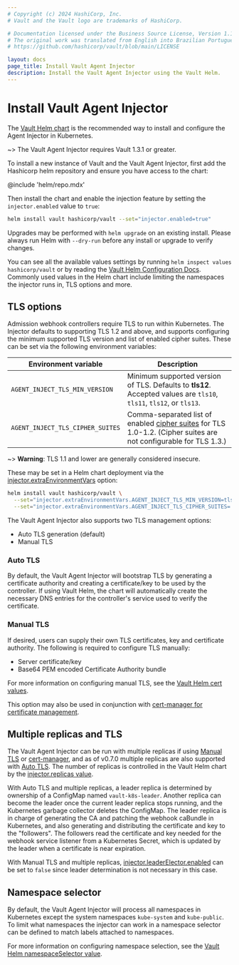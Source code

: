 ```yaml
---
# Copyright (c) 2024 HashiCorp, Inc.
# Vault and the Vault logo are trademarks of HashiCorp.

# Documentation licensed under the Business Source License, Version 1.1.
# The original work was translated from English into Brazilian Portuguese.
# https://github.com/hashicorp/vault/blob/main/LICENSE

layout: docs
page_title: Install Vault Agent Injector
description: Install the Vault Agent Injector using the Vault Helm.
---
```


# Install Vault Agent Injector

The [Vault Helm chart](/vault/docs/platform/k8s/helm) is the recommended way to
install and configure the Agent Injector in Kubernetes.

~> The Vault Agent Injector requires Vault 1.3.1 or greater.

To install a new instance of Vault and the Vault Agent Injector, first add the
Hashicorp helm repository and ensure you have access to the chart:

@include 'helm/repo.mdx'

Then install the chart and enable the injection feature by setting the
`injector.enabled` value to `true`:

```bash
helm install vault hashicorp/vault --set="injector.enabled=true"
```

Upgrades may be performed with `helm upgrade` on an existing install. Please
always run Helm with `--dry-run` before any install or upgrade to verify
changes.

You can see all the available values settings by running `helm inspect values hashicorp/vault` or by reading the [Vault Helm Configuration
Docs](/vault/docs/platform/k8s/helm/configuration). Commonly used values in the Helm
chart include limiting the namespaces the injector runs in, TLS options and
more.

## TLS options

Admission webhook controllers require TLS to run within Kubernetes. The Injector
defaults to supporting TLS 1.2 and above, and supports configuring the minimum
supported TLS version and list of enabled cipher suites. These can be set via
the following environment variables:

| Environment variable             | Description                                                                                                                    |
| -------------------------------- | ------------------------------------------------------------------------------------------------------------------------------ |
| `AGENT_INJECT_TLS_MIN_VERSION`   | Minimum supported version of TLS. Defaults to **tls12**. Accepted values are `tls10`, `tls11`, `tls12`, or `tls13`.            |
| `AGENT_INJECT_TLS_CIPHER_SUITES` | Comma-separated list of enabled [cipher suites][tls-suites] for TLS 1.0-1.2. (Cipher suites are not configurable for TLS 1.3.) |

~> **Warning**: TLS 1.1 and lower are generally considered insecure.

These may be set in a Helm chart deployment via the
[injector.extraEnvironmentVars](/vault/docs/platform/k8s/helm/configuration#extraenvironmentvars)
option:

```bash
helm install vault hashicorp/vault \
  --set="injector.extraEnvironmentVars.AGENT_INJECT_TLS_MIN_VERSION=tls13" \
  --set="injector.extraEnvironmentVars.AGENT_INJECT_TLS_CIPHER_SUITES=..."
```

The Vault Agent Injector also supports two TLS management options:

- Auto TLS generation (default)
- Manual TLS

### Auto TLS

By default, the Vault Agent Injector will bootstrap TLS by generating a certificate
authority and creating a certificate/key to be used by the controller. If using
Vault Helm, the chart will automatically create the necessary DNS entries for the
controller's service used to verify the certificate.

### Manual TLS

If desired, users can supply their own TLS certificates, key and certificate authority.
The following is required to configure TLS manually:

- Server certificate/key
- Base64 PEM encoded Certificate Authority bundle

For more information on configuring manual TLS, see the [Vault Helm cert values](/vault/docs/platform/k8s/helm/configuration#certs).

This option may also be used in conjunction with [cert-manager for certificate management](/vault/docs/platform/k8s/helm/examples/injector-tls-cert-manager).

## Multiple replicas and TLS

The Vault Agent Injector can be run with multiple replicas if using [Manual
TLS](#manual-tls) or [cert-manager](/vault/docs/platform/k8s/helm/examples/injector-tls-cert-manager), and as of v0.7.0 multiple replicas are also supported with
[Auto TLS](#auto-tls). The number of replicas is controlled in the Vault Helm
chart by the [injector.replicas
value](/vault/docs/platform/k8s/helm/configuration#replicas).

With Auto TLS and multiple replicas, a leader replica is determined by ownership
of a ConfigMap named `vault-k8s-leader`. Another replica can become the leader
once the current leader replica stops running, and the Kubernetes garbage
collector deletes the ConfigMap. The leader replica is in charge of generating
the CA and patching the webhook caBundle in Kubernetes, and also generating and
distributing the certificate and key to the "followers". The followers read the
certificate and key needed for the webhook service listener from a Kubernetes
Secret, which is updated by the leader when a certificate is near expiration.

With Manual TLS and multiple replicas,
[injector.leaderElector.enabled](/vault/docs/platform/k8s/helm/configuration#enabled-2)
can be set to `false` since leader determination is not necessary in this case.

## Namespace selector

By default, the Vault Agent Injector will process all namespaces in Kubernetes except
the system namespaces `kube-system` and `kube-public`. To limit what namespaces
the injector can work in a namespace selector can be defined to match labels attached
to namespaces.

For more information on configuring namespace selection, see the [Vault Helm namespaceSelector value](/vault/docs/platform/k8s/helm/configuration#namespaceselector).

[tls-suites]: https://golang.org/src/crypto/tls/cipher_suites.go
